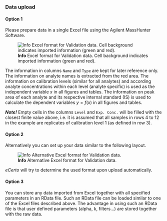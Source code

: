 ### Data upload

#### Option 1

Please prepare data in a single Excel file using the Agilent MassHunter Software.

![**Info** Excel format for Validation data. Cell background indicates imported information (green and red).](fig/V_Modul_Import.png)

The information in columns `Name` and `Type` are kept for later reference only.
The information on analyte names is extracted from the red area.
The information on calibration levels (similar for all analytes) and according
analyte concentrations within each level (analyte specific) is used as the
independent variable $x$ in all figures and tables.
The information on peak area of each analyte and its respective internal 
standard (IS) is used to calculate the dependent variables $y=f(x)$ in all 
figures and tables.

***Note!***
Empty cells in the columns `Level` and `Exp. Conc.` will be filled with the
closest finite value above, i.e. it is assumed that all samples in rows 4 to 12
in the example are replicates of calibration level 1 (as defined in row 3).

#### Option 2

Alternatively you can set up your data similar to the following layout.

![**Info** Alternative Excel format for Validation data.](fig/V_Modul_Import2.png)

*eCerto* will try to determine the used format upon upload automatically.

#### Option 3

You can store any data imported from Excel together with all specified 
parameters in an RData file. Such an RData file can be loaded similar to one
of the Excel files described above. The advantage in using such an RData file
is that user defined parameters (alpha, k, filters...) are stored together with
the raw data.
